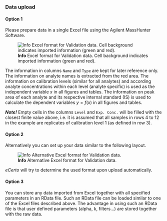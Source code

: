 ### Data upload

#### Option 1

Please prepare data in a single Excel file using the Agilent MassHunter Software.

![**Info** Excel format for Validation data. Cell background indicates imported information (green and red).](fig/V_Modul_Import.png)

The information in columns `Name` and `Type` are kept for later reference only.
The information on analyte names is extracted from the red area.
The information on calibration levels (similar for all analytes) and according
analyte concentrations within each level (analyte specific) is used as the
independent variable $x$ in all figures and tables.
The information on peak area of each analyte and its respective internal 
standard (IS) is used to calculate the dependent variables $y=f(x)$ in all 
figures and tables.

***Note!***
Empty cells in the columns `Level` and `Exp. Conc.` will be filled with the
closest finite value above, i.e. it is assumed that all samples in rows 4 to 12
in the example are replicates of calibration level 1 (as defined in row 3).

#### Option 2

Alternatively you can set up your data similar to the following layout.

![**Info** Alternative Excel format for Validation data.](fig/V_Modul_Import2.png)

*eCerto* will try to determine the used format upon upload automatically.

#### Option 3

You can store any data imported from Excel together with all specified 
parameters in an RData file. Such an RData file can be loaded similar to one
of the Excel files described above. The advantage in using such an RData file
is that user defined parameters (alpha, k, filters...) are stored together with
the raw data.
